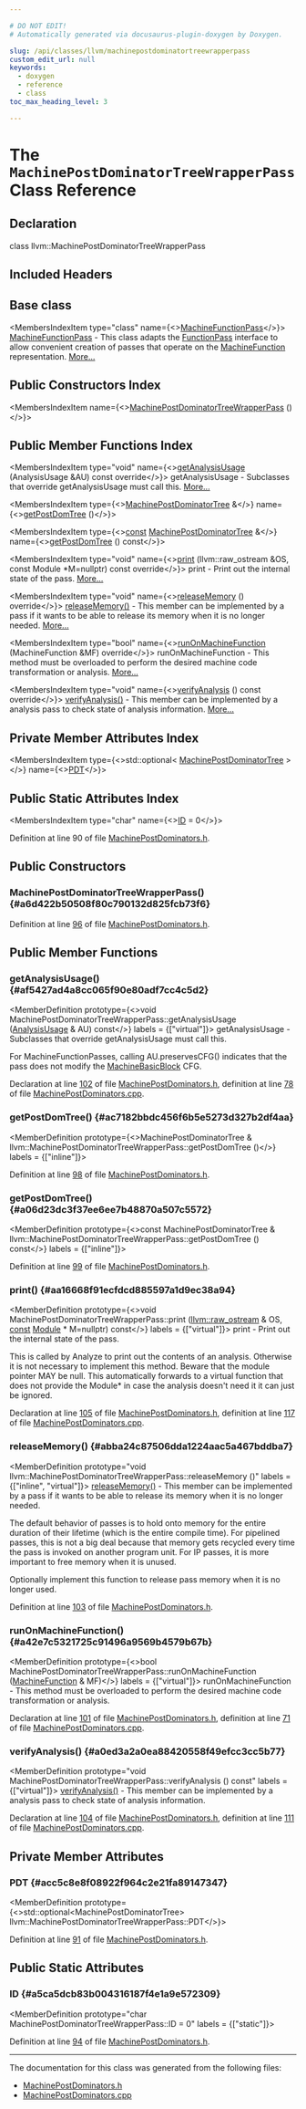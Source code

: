```yaml
---

# DO NOT EDIT!
# Automatically generated via docusaurus-plugin-doxygen by Doxygen.

slug: /api/classes/llvm/machinepostdominatortreewrapperpass
custom_edit_url: null
keywords:
  - doxygen
  - reference
  - class
toc_max_heading_level: 3

---
```





# The `MachinePostDominatorTreeWrapperPass` Class Reference

<DoxygenPage pluginConfig={pluginConfig}>



## Declaration

<CodeBlock>class llvm::MachinePostDominatorTreeWrapperPass</CodeBlock>

## Included Headers

<IncludesList>
<IncludesListItem
  filePath="llvm/CodeGen/MachinePostDominators.h"
  permalink="/docs/api/files/include/include/llvm/include/llvm/codegen/machinepostdominators-h"
  isLocal="true" />
</IncludesList>

## Base class

<MembersIndex>

<MembersIndexItem
  type="class"
  name={<><a href="/docs/api/classes/llvm/machinefunctionpass">MachineFunctionPass</a></>}>
<a href="/docs/api/classes/llvm/machinefunctionpass">MachineFunctionPass</a> - This class adapts the <a href="/docs/api/classes/llvm/functionpass">FunctionPass</a> interface to allow convenient creation of passes that operate on the <a href="/docs/api/classes/llvm/machinefunction">MachineFunction</a> representation. <a href="/docs/api/classes/llvm/machinefunctionpass/#details">More...</a>
</MembersIndexItem>

</MembersIndex>

## Public Constructors Index

<MembersIndex>

<MembersIndexItem
  name={<><a href="#a6d422b50508f80c790132d825fcb73f6">MachinePostDominatorTreeWrapperPass</a> ()</>}>
</MembersIndexItem>

</MembersIndex>

## Public Member Functions Index

<MembersIndex>

<MembersIndexItem
  type="void"
  name={<><a href="#af5427ad4a8cc065f90e80adf7cc4c5d2">getAnalysisUsage</a> (AnalysisUsage &amp;AU) const override</>}>
getAnalysisUsage - Subclasses that override getAnalysisUsage must call this. <a href="#af5427ad4a8cc065f90e80adf7cc4c5d2">More...</a>
</MembersIndexItem>

<MembersIndexItem
  type={<><a href="/docs/api/classes/llvm/machinepostdominatortree">MachinePostDominatorTree</a> &amp;</>}
  name={<><a href="#ac7182bbdc456f6b5e5273d327b2df4aa">getPostDomTree</a> ()</>}>
</MembersIndexItem>

<MembersIndexItem
  type={<><a href="/docs/api/files/lib/lib/target/lib/target/aarch64/aarch64promoteconstant-cpp/#a90f8350fecae261c25be85d38b451bff">const</a> <a href="/docs/api/classes/llvm/machinepostdominatortree">MachinePostDominatorTree</a> &amp;</>}
  name={<><a href="#a06d23dc3f37ee6ee7b48870a507c5572">getPostDomTree</a> () const</>}>
</MembersIndexItem>

<MembersIndexItem
  type="void"
  name={<><a href="#aa16668f91ecfdcd885597a1d9ec38a94">print</a> (llvm::raw&#95;ostream &amp;OS, const Module &#42;M=nullptr) const override</>}>
print - Print out the internal state of the pass. <a href="#aa16668f91ecfdcd885597a1d9ec38a94">More...</a>
</MembersIndexItem>

<MembersIndexItem
  type="void"
  name={<><a href="#abba24c87506dda1224aac5a467bddba7">releaseMemory</a> () override</>}>
<a href="#abba24c87506dda1224aac5a467bddba7">releaseMemory()</a> - This member can be implemented by a pass if it wants to be able to release its memory when it is no longer needed. <a href="#abba24c87506dda1224aac5a467bddba7">More...</a>
</MembersIndexItem>

<MembersIndexItem
  type="bool"
  name={<><a href="#a42e7c5321725c91496a9569b4579b67b">runOnMachineFunction</a> (MachineFunction &amp;MF) override</>}>
runOnMachineFunction - This method must be overloaded to perform the desired machine code transformation or analysis. <a href="#a42e7c5321725c91496a9569b4579b67b">More...</a>
</MembersIndexItem>

<MembersIndexItem
  type="void"
  name={<><a href="#a0ed3a2a0ea88420558f49efcc3cc5b77">verifyAnalysis</a> () const override</>}>
<a href="#a0ed3a2a0ea88420558f49efcc3cc5b77">verifyAnalysis()</a> - This member can be implemented by a analysis pass to check state of analysis information. <a href="#a0ed3a2a0ea88420558f49efcc3cc5b77">More...</a>
</MembersIndexItem>

</MembersIndex>

## Private Member Attributes Index

<MembersIndex>

<MembersIndexItem
  type={<>std::optional&lt; <a href="/docs/api/classes/llvm/machinepostdominatortree">MachinePostDominatorTree</a> &gt;</>}
  name={<><a href="#acc5c8e8f08922f964c2e21fa89147347">PDT</a></>}>
</MembersIndexItem>

</MembersIndex>

## Public Static Attributes Index

<MembersIndex>

<MembersIndexItem
  type="char"
  name={<><a href="#a5ca5dcb83b004316187f4e1a9e572309">ID</a> = 0</>}>
</MembersIndexItem>

</MembersIndex>


Definition at line 90 of file <a href="/docs/api/files/include/include/llvm/include/llvm/codegen/machinepostdominators-h">MachinePostDominators.h</a>.

<SectionDefinition>

## Public Constructors

### MachinePostDominatorTreeWrapperPass() {#a6d422b50508f80c790132d825fcb73f6}

<MemberDefinition
  prototype="llvm::MachinePostDominatorTreeWrapperPass::MachinePostDominatorTreeWrapperPass ()">

Definition at line <a href="/docs/api/files/include/include/llvm/include/llvm/codegen/machinepostdominators-h/#l00096">96</a> of file <a href="/docs/api/files/include/include/llvm/include/llvm/codegen/machinepostdominators-h">MachinePostDominators.h</a>.
</MemberDefinition>

</SectionDefinition>

<SectionDefinition>

## Public Member Functions

### getAnalysisUsage() {#af5427ad4a8cc065f90e80adf7cc4c5d2}

<MemberDefinition
  prototype={<>void MachinePostDominatorTreeWrapperPass::getAnalysisUsage (<a href="/docs/api/classes/llvm/analysisusage">AnalysisUsage</a> &amp; AU) const</>}
  labels = {["virtual"]}>
getAnalysisUsage - Subclasses that override getAnalysisUsage must call this.

For MachineFunctionPasses, calling AU.preservesCFG() indicates that the pass does not modify the <a href="/docs/api/classes/llvm/machinebasicblock">MachineBasicBlock</a> CFG.

Declaration at line <a href="/docs/api/files/include/include/llvm/include/llvm/codegen/machinepostdominators-h/#l00102">102</a> of file <a href="/docs/api/files/include/include/llvm/include/llvm/codegen/machinepostdominators-h">MachinePostDominators.h</a>, definition at line <a href="/docs/api/files/lib/lib/codegen/machinepostdominators-cpp/#l00078">78</a> of file <a href="/docs/api/files/lib/lib/codegen/machinepostdominators-cpp">MachinePostDominators.cpp</a>.
</MemberDefinition>

### getPostDomTree() {#ac7182bbdc456f6b5e5273d327b2df4aa}

<MemberDefinition
  prototype={<>MachinePostDominatorTree &amp; llvm::MachinePostDominatorTreeWrapperPass::getPostDomTree ()</>}
  labels = {["inline"]}>

Definition at line <a href="/docs/api/files/include/include/llvm/include/llvm/codegen/machinepostdominators-h/#l00098">98</a> of file <a href="/docs/api/files/include/include/llvm/include/llvm/codegen/machinepostdominators-h">MachinePostDominators.h</a>.
</MemberDefinition>

### getPostDomTree() {#a06d23dc3f37ee6ee7b48870a507c5572}

<MemberDefinition
  prototype={<>const MachinePostDominatorTree &amp; llvm::MachinePostDominatorTreeWrapperPass::getPostDomTree () const</>}
  labels = {["inline"]}>

Definition at line <a href="/docs/api/files/include/include/llvm/include/llvm/codegen/machinepostdominators-h/#l00099">99</a> of file <a href="/docs/api/files/include/include/llvm/include/llvm/codegen/machinepostdominators-h">MachinePostDominators.h</a>.
</MemberDefinition>

### print() {#aa16668f91ecfdcd885597a1d9ec38a94}

<MemberDefinition
  prototype={<>void MachinePostDominatorTreeWrapperPass::print (<a href="/docs/api/classes/llvm/raw-ostream">llvm::raw&#95;ostream</a> &amp; OS, <a href="/docs/api/files/lib/lib/target/lib/target/aarch64/aarch64promoteconstant-cpp/#a90f8350fecae261c25be85d38b451bff">const</a> <a href="/docs/api/classes/llvm/module">Module</a> &#42; M=nullptr) const</>}
  labels = {["virtual"]}>
print - Print out the internal state of the pass.

This is called by Analyze to print out the contents of an analysis. Otherwise it is not necessary to implement this method. Beware that the module pointer MAY be null. This automatically forwards to a virtual function that does not provide the Module&#42; in case the analysis doesn&#39;t need it it can just be ignored.

Declaration at line <a href="/docs/api/files/include/include/llvm/include/llvm/codegen/machinepostdominators-h/#l00105">105</a> of file <a href="/docs/api/files/include/include/llvm/include/llvm/codegen/machinepostdominators-h">MachinePostDominators.h</a>, definition at line <a href="/docs/api/files/lib/lib/codegen/machinepostdominators-cpp/#l00117">117</a> of file <a href="/docs/api/files/lib/lib/codegen/machinepostdominators-cpp">MachinePostDominators.cpp</a>.
</MemberDefinition>

### releaseMemory() {#abba24c87506dda1224aac5a467bddba7}

<MemberDefinition
  prototype="void llvm::MachinePostDominatorTreeWrapperPass::releaseMemory ()"
  labels = {["inline", "virtual"]}>
<a href="#abba24c87506dda1224aac5a467bddba7">releaseMemory()</a> - This member can be implemented by a pass if it wants to be able to release its memory when it is no longer needed.

The default behavior of passes is to hold onto memory for the entire duration of their lifetime (which is the entire compile time). For pipelined passes, this is not a big deal because that memory gets recycled every time the pass is invoked on another program unit. For IP passes, it is more important to free memory when it is unused.

Optionally implement this function to release pass memory when it is no longer used.

Definition at line <a href="/docs/api/files/include/include/llvm/include/llvm/codegen/machinepostdominators-h/#l00103">103</a> of file <a href="/docs/api/files/include/include/llvm/include/llvm/codegen/machinepostdominators-h">MachinePostDominators.h</a>.
</MemberDefinition>

### runOnMachineFunction() {#a42e7c5321725c91496a9569b4579b67b}

<MemberDefinition
  prototype={<>bool MachinePostDominatorTreeWrapperPass::runOnMachineFunction (<a href="/docs/api/classes/llvm/machinefunction">MachineFunction</a> &amp; MF)</>}
  labels = {["virtual"]}>
runOnMachineFunction - This method must be overloaded to perform the desired machine code transformation or analysis.

Declaration at line <a href="/docs/api/files/include/include/llvm/include/llvm/codegen/machinepostdominators-h/#l00101">101</a> of file <a href="/docs/api/files/include/include/llvm/include/llvm/codegen/machinepostdominators-h">MachinePostDominators.h</a>, definition at line <a href="/docs/api/files/lib/lib/codegen/machinepostdominators-cpp/#l00071">71</a> of file <a href="/docs/api/files/lib/lib/codegen/machinepostdominators-cpp">MachinePostDominators.cpp</a>.
</MemberDefinition>

### verifyAnalysis() {#a0ed3a2a0ea88420558f49efcc3cc5b77}

<MemberDefinition
  prototype="void MachinePostDominatorTreeWrapperPass::verifyAnalysis () const"
  labels = {["virtual"]}>
<a href="#a0ed3a2a0ea88420558f49efcc3cc5b77">verifyAnalysis()</a> - This member can be implemented by a analysis pass to check state of analysis information.

Declaration at line <a href="/docs/api/files/include/include/llvm/include/llvm/codegen/machinepostdominators-h/#l00104">104</a> of file <a href="/docs/api/files/include/include/llvm/include/llvm/codegen/machinepostdominators-h">MachinePostDominators.h</a>, definition at line <a href="/docs/api/files/lib/lib/codegen/machinepostdominators-cpp/#l00111">111</a> of file <a href="/docs/api/files/lib/lib/codegen/machinepostdominators-cpp">MachinePostDominators.cpp</a>.
</MemberDefinition>

</SectionDefinition>

<SectionDefinition>

## Private Member Attributes

### PDT {#acc5c8e8f08922f964c2e21fa89147347}

<MemberDefinition
  prototype={<>std::optional&lt;MachinePostDominatorTree&gt; llvm::MachinePostDominatorTreeWrapperPass::PDT</>}>

Definition at line <a href="/docs/api/files/include/include/llvm/include/llvm/codegen/machinepostdominators-h/#l00091">91</a> of file <a href="/docs/api/files/include/include/llvm/include/llvm/codegen/machinepostdominators-h">MachinePostDominators.h</a>.
</MemberDefinition>

</SectionDefinition>

<SectionDefinition>

## Public Static Attributes

### ID {#a5ca5dcb83b004316187f4e1a9e572309}

<MemberDefinition
  prototype="char MachinePostDominatorTreeWrapperPass::ID = 0"
  labels = {["static"]}>

Definition at line <a href="/docs/api/files/include/include/llvm/include/llvm/codegen/machinepostdominators-h/#l00094">94</a> of file <a href="/docs/api/files/include/include/llvm/include/llvm/codegen/machinepostdominators-h">MachinePostDominators.h</a>.
</MemberDefinition>

</SectionDefinition>

<hr/>

The documentation for this class was generated from the following files:

<ul>
<li><a href="/docs/api/files/include/include/llvm/include/llvm/codegen/machinepostdominators-h">MachinePostDominators.h</a></li>
<li><a href="/docs/api/files/lib/lib/codegen/machinepostdominators-cpp">MachinePostDominators.cpp</a></li>
</ul>

</DoxygenPage>
